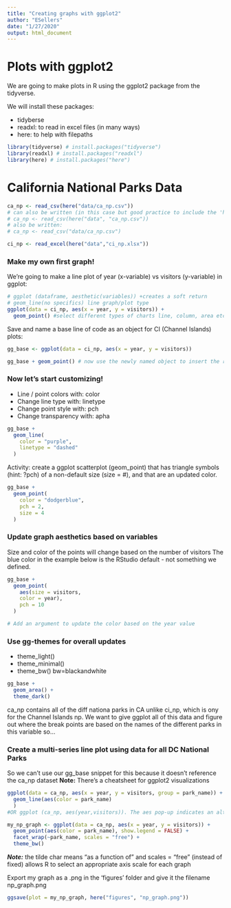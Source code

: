 ```yaml
---
title: "Creating graphs with ggplot2"
author: "ESellers"
date: "1/27/2020"
output: html_document
---
```


# Plots with ggplot2

We are going to make plots in R using the ggplot2 package from the tidyverse. 

We will install these packages:

- tidyberse
- readxl: to read in excel files (in many ways)
- here: to help with filepaths

```r
library(tidyverse) # install.packages("tidyverse")
library(readxl) # install.packages("readxl")
library(here) # install.packages("here")
```

# California National Parks Data

```r

ca_np <- read_csv(here("data/ca_np.csv"))
# can also be written (in this case but good practice to include the 'here' package that knows the full file path:
# ca_np <- read_csv(here("data", "ca_np.csv"))
# also be written:
# ca_np <- read_csv("data/ca_np.csv")

ci_np <- read_excel(here("data","ci_np.xlsx"))
```

### Make my own first graph!
We're going to make a line plot of year (x-variable) vs visitors (y-variable) in ggplot:

```r
# ggplot (dataframe, aesthetic(variables)) +creates a soft return
# geom_line(no specifics) line graph/plot type
ggplot(data = ci_np, aes(x = year, y = visitors)) +
  geom_point() #select different types of charts line, column, area etc.
```

Save and name a base line of code as an object for CI (Channel Islands) plots:
```r
gg_base <- ggplot(data = ci_np, aes(x = year, y = visitors))

gg_base + geom_point() # now use the newly named object to insert the reusable code snippet
```

### Now let's start customizing!

- Line / point colors with: color
- Change line type with: linetype
- Change point style with: pch
- Change transparency with: apha

```r
gg_base +
  geom_line(
    color = "purple",
    linetype = "dashed"
  )
```

Activity: create a ggplot scatterplot (geom_point) that has triangle symbols (hint: ?pch) of a non-default size (size = #), and that are an updated color.

```r
gg_base +
  geom_point(
    color = "dodgerblue",
    pch = 2,
    size = 4
  )
```

### Update graph aesthetics based on variables
Size and color of the points will change based on the number of visitors
The blue color in the example below is the RStudio default - not something we defined.
```r
gg_base +
  geom_point(
    aes(size = visitors,
    color = year),
    pch = 10
  )

# Add an argument to update the color based on the year value
```

### Use gg-themes for overall updates

- theme_light()
- theme_minimal()
- theme_bw() bw=blackandwhite

```r
gg_base +
  geom_area() +
  theme_dark()
```

ca_np contains all of the diff nationa parks in CA unlike ci_np, which is ony for the Channel Islands np.
We want to give ggplot all of this data and figure out where the break points are based on the names of the different parks in this variable so...

### Create a multi-series line plot using data for all DC National Parks
So we can't use our gg_base snippet for this because it doesn't reference the ca_np dataset
**Note:** There's a cheatsheet for ggplot2 visualizations

```r
ggplot(data = ca_np, aes(x = year, y = visitors, group = park_name)) +
  geom_line(aes(color = park_name)
  )
#OR ggplot (ca_np, aes(year,visitors)). The aes pop-up indicates an alternate possible syntax for defining variables (instead of X = ...)
```

```r
my_np_graph <- ggplot(data = ca_np, aes(x = year, y = visitors)) +
  geom_point(aes(color = park_name), show.legend = FALSE) +
  facet_wrap(~park_name, scales = "free") +
  theme_bw()
```

***Note:*** the tilde char means "as a function of"
and scales = "free" (instead of fixed) allows R to select an appropriate axis scale for each graph

Export my graph as a .png in the 'figures' folder and give it the filename np_graph.png
```r
ggsave(plot = my_np_graph, here("figures", "np_graph.png"))
```

